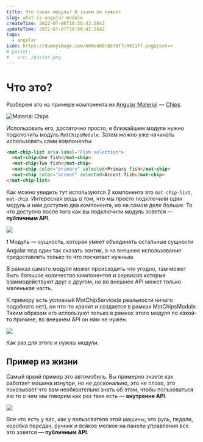 ```yaml
---
title: Что такое модуль? И зачем он нужен?
slug: what-is-angular-module
createTime: 2022-07-06T18:50:42.284Z
updateTime: 2022-07-07T18:50:42.284Z
tags:
  - angular
icon: https://dummyimage.com/400x400/8870ff/0011ff.png&text=+
# poster:
#   src: /poster.png
---
```


# Что это?

Разберем это на примере компонента из [Angular Material](https://material.angular.io/) — [Chips](https://material.angular.io/components/chips/overview).

![Material Chips](/articles/what-is-angular-module/material-chips.png)

Использовать его, достаточно просто, в ближайшем модуле нужно подключить модуль `MatChipsModule`. Затем можно уже начинать использовать сами компоненты:

```html
<mat-chip-list aria-label="Fish selection">
  <mat-chip>One fish</mat-chip>
  <mat-chip>Two fish</mat-chip>
  <mat-chip color="primary" selected>Primary fish</mat-chip>
  <mat-chip color="accent" selected>Accent fish</mat-chip>
</mat-chip-list>
```

Как можно увидеть тут используются 2 компонента это `mat-chip-list`, `mat-chip`. Интересная вещь в том, что мы просто подключили один модуль и нам доступно два компонента, но на самом деле больше. То что доступно после того как вы подключили модуль зовется — **публичным API**.

![](/articles/what-is-angular-module/private-api.png)

❗ Модуль — сущность, которая умеет объединять остальные сущности Angular под один так сказать зонтик, а на внешнее использование предоставлять только то что посчитает нужным.

В рамках самого модуля может происходить что угодно, там может быть большое количество компонентов и сервисов которые взаимодействуют друг с другом, но во внешнее API может только маленькая часть.

К примеру есть условный MatChipService(в реальности ничего подобного нет), он что-то хранит и создается в рамках MatChipsModule. Таким образом его используют только в рамках этого модуля по какой-то причине, во внешнем API он нам не нужен.

![](/articles/what-is-angular-module/private-api-2.png)

Как раз для этого и нужны модули.

## Пример из жизни

Самый яркий пример это автомобиль. Вы примерно знаете как работает машина изнутри, но не досконально, это не плохо, это показывает что вам необязательно знать об этом, чтобы пользоваться ею то о чем мы говорим как раз таки есть — **внутренне API**.

![](/articles/what-is-angular-module/inside-in-car.png)

Все что есть у вас, как у пользователя этой машины, это руль, педали, коробка передач, ручник и всякое мелкое на панели управления все это зовется — **публичным API**.
